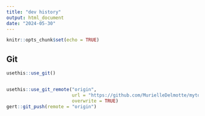 ```yaml
---
title: "dev history"
output: html_document
date: "2024-05-30"
---
```


```r
knitr::opts_chunk$set(echo = TRUE)
```

## Git

```r
usethis::use_git()


usethis::use_git_remote("origin",
                        url = "https://github.com/MurielleDelmotte/mytools.git",
                        overwrite = TRUE)
gert::git_push(remote = "origin")
```



